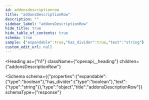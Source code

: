 ```yaml
---
id: addonsdescriptionrow
title: "addonsDescriptionRow"
description: ""
sidebar_label: "addonsDescriptionRow"
hide_title: true
hide_table_of_contents: true
schema: true
sample: {"expandable":true,"has_divider":true,"text":"string"}
custom_edit_url: null
---
```



<Heading
  as={"h1"}
  className={"openapi__heading"}
  children={"addonsDescriptionRow"}
>
</Heading>





<Schema
  schema={{"properties":{"expandable":{"type":"boolean"},"has_divider":{"type":"boolean"},"text":{"type":"string"}},"type":"object","title":"addonsDescriptionRow"}}
  schemaType={"response"}
>
  
</Schema>
            